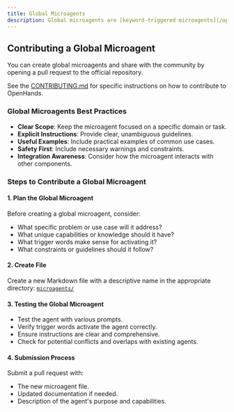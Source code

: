```yaml
---
title: Global Microagents
description: Global microagents are [keyword-triggered microagents](/openhands/usage/microagents/microagents-keyword) that apply to all OpenHands users. A list of the current global microagents can be found [in the OpenHands repository](https://github.com/OpenHands/OpenHands/tree/main/microagents).
---
```


## Contributing a Global Microagent

You can create global microagents and share with the community by opening a pull request to the official repository.

See the [CONTRIBUTING.md](https://github.com/OpenHands/OpenHands/blob/main/CONTRIBUTING.md) for specific instructions on how to contribute to OpenHands.

### Global Microagents Best Practices

- **Clear Scope**: Keep the microagent focused on a specific domain or task.
- **Explicit Instructions**: Provide clear, unambiguous guidelines.
- **Useful Examples**: Include practical examples of common use cases.
- **Safety First**: Include necessary warnings and constraints.
- **Integration Awareness**: Consider how the microagent interacts with other components.

### Steps to Contribute a Global Microagent

#### 1. Plan the Global Microagent

Before creating a global microagent, consider:

- What specific problem or use case will it address?
- What unique capabilities or knowledge should it have?
- What trigger words make sense for activating it?
- What constraints or guidelines should it follow?

#### 2. Create File

Create a new Markdown file with a descriptive name in the appropriate directory:
[`microagents/`](https://github.com/OpenHands/OpenHands/tree/main/microagents)

#### 3. Testing the Global Microagent

- Test the agent with various prompts.
- Verify trigger words activate the agent correctly.
- Ensure instructions are clear and comprehensive.
- Check for potential conflicts and overlaps with existing agents.

#### 4. Submission Process

Submit a pull request with:

- The new microagent file.
- Updated documentation if needed.
- Description of the agent's purpose and capabilities.
